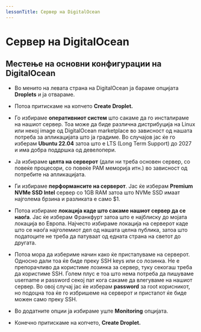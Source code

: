```yaml
---
lessonTitle: Сервер на DigitalOcean
---
```


# Сервер на DigitalOcean

## Местење на основни конфигурации на DigitalOcean

- Во менито на левата страна на DigitalOcean ја бараме опцијата **Droplets** и ја отвараме.

- Потоа притискаме на копчето **Create Droplet.**

- Го избираме **оперативниот систем** што сакаме да го инсталираме на нашиот сервер. Тоа може да биде различна дистрибуција на Linux или некој image од DigitalOcean marketplace во зависност од нашата потреба за апликацијата што ја градиме. Во случајов јас ќе го изберам **Ubuntu 22.04** затоа што е LTS (Long Term Support) до 2027 и има добра поддршка од девелопери.

- Ја избираме **целта на серверот** (дали ни треба основен сервер, со повеќе процесори, со повеќе РАМ меморија итн.) во зависност од потребите на апликацијата.

- Ги избираме **перформансите на серверот**. Јас ќе изберам **Premium NVMe SSD Intel** сервер со 1GB RAM затоа што NVMe SSD имаат најголема брзина и разликата е само $1.

- Потоа избираме **локација каде што сакаме нашиот сервер да се наоѓа**. Јас ќе изберам Франкфурт затоа што е најблиску до мојата локација во Европа. Најчесто избираме локација на серверот каде што се наоѓа најголемиот дел од нашата целна публика, затоа што податоците не треба да патуваат од едната страна на светот до другата.

- Потоа мора да избериме начин како ќе пристапуваме на серверот. Односно дали тоа ќе биде преку SSH keys или со лозинка. Не е препорачливо да користиме лозинка за сервер, туку секогаш треба да користиме SSH. Голем плус е тоа што нема потреба да пишуваме username и password секој пат кога сакаме да влегуваме на нашиот сервер. Во овој случај јас ќе изберам **password** за root корисникот, но подоцна тоа ќе го избришеме на серверот и пристапот ќе биде можен само преку SSH.

- Во додатните опции ја избираме уште **Monitoring** опцијата.

- Конечно притискаме на копчето, **Create Droplet.**

